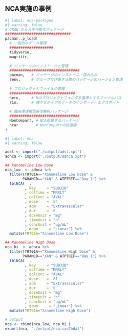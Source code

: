 ## NCA実施の事例

```r
#| label: nca-packages
#| warning: false
# CRAN から入手可能なパッケージ
##############################
pacman::p_load(
  # 一般的なデータ管理
  ####################
  tidyverse, 
  magrittr, 
  
  # パッケージのインストールと管理
  ################################
  pacman,   # パッケージのインストール・読み込み
  renv,     # グループで作業する際のパッケージのバージョン管理  
  
  # プロジェクトとファイルの管理
  ##############################
  here,     # Rのプロジェクトフォルダを基準とするファイルパス
  rio,      # 様々なタイプのデータのインポート・エクスポート
  
  # 臨床薬理領域系の解析パッケージ
  ################################
  NonCompart, # NCA処理するバッケージ
  ncar        # NonCompartの拡張版
)
```

```r
#| label: nca
#| warning: false

adsl <- import("./output/adsl.xpt")
adnca <- import("./output/adnca.xpt")

## Xanomeline Low Dose
nca_low  <- adnca %>%
  filter(TRT01A=="Xanomeline Low Dose" & 
        PARAMCD=="XAN" & ATPTREF=="Day 1") %>%
  tblNCA(  .
         , key     = "SUBJID"
         , colTime = "MRRLT"
         , colConc = "AVAL"
         , dose    =  54
         , adm     = "Extravascular"
         , dur     =  0
         , doseUnit = "mg"
         , timeUnit = "h"
         , concUnit = "ug/mL"
         , down     = "Linear") %>%
  mutate(TRT01A="Xanomeline Low Dose")

## Xanomeline High Dose
nca_hi  <- adnca %>%
  filter(TRT01A=="Xanomeline High Dose" & 
        PARAMCD=="XAN" & ATPTREF=="Day 1") %>%
  tblNCA(  .
         , key     = "SUBJID"
         , colTime = "MRRLT"
         , colConc = "AVAL"
         , dose    =  81
         , adm     = "Extravascular"
         , dur     =  0
         , doseUnit = "mg"
         , timeUnit = "h"
         , concUnit = "ug/mL"
         , down     = "Linear") %>%
  mutate(TRT01A="Xanomeline High Dose")

# output
nca <- rbind(nca_low, nca_hi )
export(nca, "./output/nca.sas7bdat")

```
